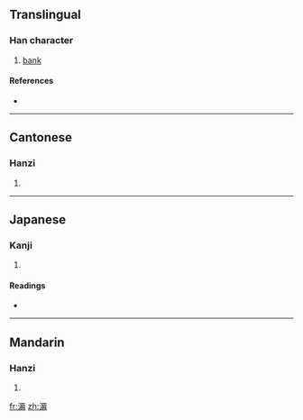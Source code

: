 ==Translingual==

===Han character===
{{Han char|rn=85|rad=水|as=11|sn=14|four=3112<sub>7</sub>|canj=水一女月 (EMVB)}}

# [[bank]]

====References====
* {{Han ref|kx=0645.280|dkj=18135|dj=1055.030|hdz=31720.040|uh=6F18|ud=28440|bh=E27A|bd=57978}}

----

==Cantonese==

===Hanzi===
{{yue-hanzi|jyut=|y=seun4}}

# {{defn|Cantonese|sort=水11}}

----

==Japanese==

===Kanji===
{{ja-kanji|grade=|rs=水11}}

# {{defn|Japanese|sort=水11}}

====Readings====
* {{ja-readings|on=[[しん]] (shin), [[じん]] (jin)|kun=[[みずぎわ]] (mizugiwa)}}

----

==Mandarin==

===Hanzi===
{{cmn-hanzi|pin=[[qún]] ([[qun2]])|wg=ch'ün<sup>2</sup>}}

# {{defn|Mandarin|sort=水11}}

[[fr:漘]]
[[zh:漘]]